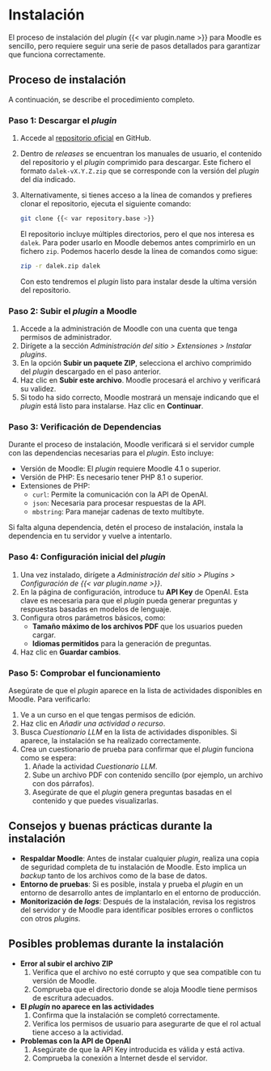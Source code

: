 # Instalación

El proceso de instalación del _plugin_ {{< var plugin.name >}} para Moodle
es sencillo, pero requiere seguir una serie de pasos detallados para
garantizar que funciona correctamente.

## Proceso de instalación

A continuación, se describe el procedimiento completo.

### Paso 1: Descargar el _plugin_

1. Accede al [repositorio oficial]({{< var repository >}}) en GitHub.
2. Dentro de _releases_ se encuentran los manuales de usuario, el
   contenido del repositorio y el _plugin_ comprimido para descargar.
   Este fichero el formato ` dalek-vX.Y.Z.zip` que se
   corresponde con la versión del _plugin_ del día indicado.
3. Alternativamente, si tienes acceso a la línea de comandos y prefieres
   clonar el repositorio, ejecuta el siguiente comando:

   ```bash
   git clone {{< var repository.base >}}
   ```

   El repositorio incluye múltiples directorios, pero el que nos
   interesa es `dalek`. Para poder usarlo en Moodle debemos antes
   comprimirlo en un fichero `zip`. Podemos hacerlo desde la línea de
   comandos como sigue:

   ```bash
   zip -r dalek.zip dalek
   ```

   Con esto tendremos el _plugin_ listo para instalar desde la ultima
   versión del repositorio.

### Paso 2: Subir el _plugin_ a Moodle

1. Accede a la administración de Moodle con una cuenta que tenga
   permisos de administrador.
2. Dirígete a la sección _Administración del sitio > Extensiones >
   Instalar plugins_.
3. En la opción **Subir un paquete ZIP**, selecciona el archivo
   comprimido del _plugin_ descargado en el paso anterior.
4. Haz clic en **Subir este archivo**. Moodle procesará el archivo y
   verificará su validez.
5. Si todo ha sido correcto, Moodle mostrará un mensaje indicando que
   el _plugin_ está listo para instalarse. Haz clic en **Continuar**.

### Paso 3: Verificación de Dependencias

Durante el proceso de instalación, Moodle verificará si el servidor
cumple con las dependencias necesarias para el _plugin_. Esto incluye:

- Versión de Moodle: El _plugin_ requiere Moodle 4.1 o superior.
- Versión de PHP: Es necesario tener PHP 8.1 o superior.
- Extensiones de PHP:
  - `curl`: Permite la comunicación con la API de OpenAI.
  - `json`: Necesaria para procesar respuestas de la API.
  - `mbstring`: Para manejar cadenas de texto multibyte.

Si falta alguna dependencia, detén el proceso de instalación, instala la
dependencia en tu servidor y vuelve a intentarlo.

### Paso 4: Configuración inicial del _plugin_

1. Una vez instalado, dirígete a _Administración del sitio > Plugins >
   Configuración de {{< var plugin.name >}}_.
2. En la página de configuración, introduce tu **API Key** de OpenAI.
   Esta clave es necesaria para que el _plugin_ pueda generar preguntas y
   respuestas basadas en modelos de lenguaje.
3. Configura otros parámetros básicos, como:
   - **Tamaño máximo de los archivos PDF** que los usuarios pueden
     cargar.
   - **Idiomas permitidos** para la generación de preguntas.
1. Haz clic en **Guardar cambios**.

### Paso 5: Comprobar el funcionamiento

Asegúrate de que el _plugin_ aparece en la lista de actividades
disponibles en Moodle. Para verificarlo:

1. Ve a un curso en el que tengas permisos de edición.
2. Haz clic en _Añadir una actividad o recurso_.
3. Busca _Cuestionario LLM_ en la lista de actividades disponibles. Si
   aparece, la instalación se ha realizado correctamente.
4. Crea un cuestionario de prueba para confirmar que el _plugin_
   funciona como se espera:
   1. Añade la actividad _Cuestionario LLM_.
   2. Sube un archivo PDF con contenido sencillo (por ejemplo, un
      archivo con dos párrafos).
   4. Asegúrate de que el _plugin_ genera preguntas basadas en el
      contenido y que puedes visualizarlas.

## Consejos y buenas prácticas durante la instalación

- **Respaldar Moodle**: Antes de instalar cualquier _plugin_, realiza
  una copia de seguridad completa de tu instalación de Moodle. Esto
  implica un _backup_ tanto de los archivos como de la base de datos.
- **Entorno de pruebas**: Si es posible, instala y prueba el
  _plugin_ en un entorno de desarrollo antes de implantarlo en el
  entorno de producción.
- **Monitorización de _logs_**: Después de la instalación, revisa los
  registros del servidor y de Moodle para identificar posibles errores o
  conflictos con otros _plugins_.

## Posibles problemas durante la instalación

- **Error al subir el archivo ZIP**
  1. Verifica que el archivo no esté corrupto y que sea compatible con
     tu versión de Moodle.
  2. Comprueba que el directorio donde se aloja Moodle tiene permisos de
     escritura adecuados.

- **El _plugin_ no aparece en las actividades**
  1. Confirma que la instalación se completó correctamente.
  2. Verifica los permisos de usuario para asegurarte de que el rol
     actual tiene acceso a la actividad.

- **Problemas con la API de OpenAI**
  1. Asegúrate de que la API Key introducida es válida y está activa.
  2. Comprueba la conexión a Internet desde el servidor.
